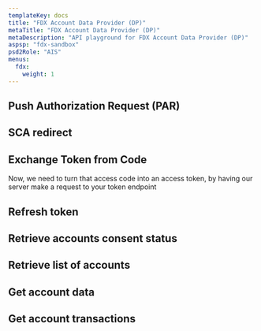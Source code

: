```yaml
---
templateKey: docs
title: "FDX Account Data Provider (DP)"
metaTitle: "FDX Account Data Provider (DP)"
metaDescription: "API playground for FDX Account Data Provider (DP)"
aspsp: "fdx-sandbox"
psd2Role: "AIS"
menus:
  fdx: 
    weight: 1
---
```







  <step>

  ## Push Authorization Request (PAR)

  <ParStep/>
  </step>
  <step>

  ## SCA redirect

  <SCAStep/>
  </step>
  <step>

  ## Exchange Token from Code

  <CreateToken/>
  Now, we need to turn that access code into an access token, by having our server make a request to your token endpoint
  </step>
  <step>

  ## Refresh token

  <RefreshToken/>
  </step>
  <step>

  ## Retrieve accounts consent status

  <AccountConsentStatus/>
  </step>
  <step>

  ## Retrieve list of accounts

  <StepAccounts/>
  </step>
  <step>

  ## Get account data

  <StepAccount/>
  </step>
  <step>

  ## Get account transactions

  <StepTransactions/>
  </step>

